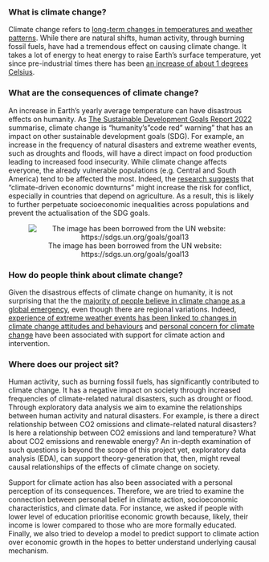 ### What is climate change?

Climate change refers to [long-term changes in temperatures and weather patterns](https://www.un.org/en/climatechange/what-is-climate-change). While there are natural shifts, human activity, through burning fossil fuels, have had a tremendous effect on causing climate change. It takes a lot of energy to heat energy to raise Earth's surface temperature, yet since pre-industrial times there has been [an increase of about 1 degrees Celsius](https://www.climate.gov/news-features/understanding-climate/climate-change-global-temperature). 

### What are the consequences of climate change?

An increase in Earth's yearly average temperature can have disastrous effects on humanity. As [The Sustainable Development Goals Report 2022](https://unstats.un.org/SDGS/REPORT/2022/) summarise, climate change is "humanity's "code red" warning" that has an impact on other sustainable development goals (SDG). For example, an increase in the frequency of natural disasters and extreme weather events, such as droughts and floods, will have a direct impact on food production leading to increased food insecurity. While climate change affects everyone, the already vulnerable populations (e.g. Central and South America) tend to be affected the most. Indeed, the [research suggests](https://link.springer.com/article/10.1007/s40641-017-0074-x#Abs1) that "climate-driven economic downturns" might increase the risk for conflict, especially in countries that depend on agriculture. As a result, this is likely to further perpetuate socioeconomic inequalities across populations and prevent the actualisation of the SDG goals.

<center>![The image has been borrowed from the UN website: https://sdgs.un.org/goals/goal13](https://user-images.githubusercontent.com/84614994/201064012-f41605d1-d9dc-4685-b520-f04f3a018af3.png)</center>

### How do people think about climate change?

Given the disastrous effects of climate change on humanity, it is not surprising that the the [majority of people believe in climate change as a global emergency](https://www.undp.org/publications/peoples-climate-vote), even though there are regional variations. Indeed, [experience of extreme weather events has been linked to changes in climate change attitudes and behaviours](https://www.sciencedirect.com/science/article/pii/S1877343521001160#sec0080) and [personal concern for climate change](https://www.sciencedirect.com/science/article/pii/S0959378019301736#sec0022) have been associated with support for climate action and intervention. 

### Where does our project sit?

Human activity, such as burning fossil fuels, has significantly contributed to climate change. It has a negative impact on society through increased frequencies of climate-related natural disasters, such as drought or flood. Through exploratory data analysis we aim to examine the relationships between human activity and natural disasters. For example, is there a direct relationship between CO2 omissions and climate-related natural disasters? Is here a relationship between CO2 emissions and land temperature? What about CO2 emissions and renewable energy? An in-depth examination of such questions is beyond the scope of this project yet, exploratory data analysis (EDA), can support theory-generation that, then, might reveal causal relationships of the effects of climate change on society.

Support for climate action has also been associated with a personal perception of its consequences. Therefore, we are tried to examine the connection between personal belief in climate action, socioeconomic characteristics, and climate data. For instance, we asked if people with lower level of education prioritise economic growth because, likely, their income is lower compared to those who are more formally educated. Finally, we also tried to develop a model to predict support to climate action over economic growth in the hopes to better understand underlying causal mechanism.

